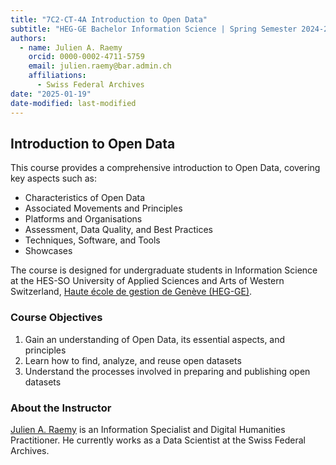```yaml
---
title: "7C2-CT-4A Introduction to Open Data"
subtitle: "HEG-GE Bachelor Information Science | Spring Semester 2024-2025"
authors: 
  - name: Julien A. Raemy
    orcid: 0000-0002-4711-5759
    email: julien.raemy@bar.admin.ch
    affiliations:
      - Swiss Federal Archives
date: "2025-01-19"
date-modified: last-modified
---
```


## Introduction to Open Data

This course provides a comprehensive introduction to Open Data, covering key aspects such as:

- Characteristics of Open Data
- Associated Movements and Principles
- Platforms and Organisations
- Assessment, Data Quality, and Best Practices
- Techniques, Software, and Tools
- Showcases

The course is designed for undergraduate students in Information Science at the HES-SO University of Applied Sciences and Arts of Western Switzerland, [Haute école de gestion de Genève (HEG-GE)](https://hesge.ch/heg/).

### Course Objectives

1. Gain an understanding of Open Data, its essential aspects, and principles
2. Learn how to find, analyze, and reuse open datasets
3. Understand the processes involved in preparing and publishing open datasets

### About the Instructor

[Julien A. Raemy](https://julsraemy.ch) is an Information Specialist and Digital Humanities Practitioner. He currently works as a Data Scientist at the Swiss Federal Archives.
